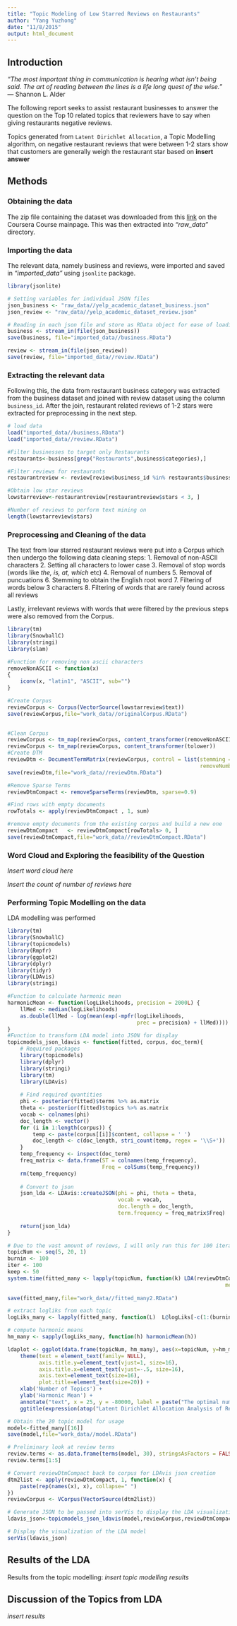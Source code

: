```yaml
---
title: "Topic Modeling of Low Starred Reviews on Restaurants"
author: "Yang Yuzhong"
date: "11/8/2015"
output: html_document
---
```


## Introduction

_“The most important thing in communication is hearing what isn't being said. 
The art of reading between the lines is a life long quest of the wise.”_  
― Shannon L. Alder

The following report seeks to assist restaurant businesses to answer the 
question on the Top 10 related topics that reviewers have to say when giving 
restaurants negative reviews. 

Topics generated from `Latent Dirichlet Allocation`, a Topic Modelling 
algorithm, on negative restaurant reviews that were between 1-2 stars show that
customers are generally weigh the restaurant star based on **insert answer**

## Methods

### Obtaining the data

The zip file containing the dataset was downloaded from this [link](https://d396qusza40orc.cloudfront.net/dsscapstone/dataset/yelp_dataset_challenge_academic_dataset.zip) on the Coursera Course mainpage. This was then extracted into _"raw_data"_ directory.

### Importing the data

The relevant data, namely business and reviews, were imported and saved in _"imported_data"_ using `jsonlite` package.

```r
library(jsonlite)

# Setting variables for individual JSON files
json_business <- "raw_data//yelp_academic_dataset_business.json"
json_review <- "raw_data//yelp_academic_dataset_review.json"

# Reading in each json file and store as RData object for ease of loading
business <- stream_in(file(json_business))
save(business, file="imported_data//business.RData")

review <- stream_in(file(json_review))
save(review, file="imported_data//review.RData")
```

### Extracting the relevant data

Following this, the data from restaurant business category was extracted from 
the business dataset and joined with review dataset using the column
`business_id`. After the join, restaurant related reviews of 1-2 stars were
extracted for preprocessing in the next step.

```r
# load data
load("imported_data//business.RData")
load("imported_data//review.RData")

#Filter businesses to target only Restaurants
restaurants<-business[grep("Restaurants",business$categories),]

#Filter reviews for restaurants
restaurantreview <- review[review$business_id %in% restaurants$business_id,]

#Obtain low star reviews
lowstarreview<-restaurantreview[restaurantreview$stars < 3, ]

#Number of reviews to perform text mining on
length(lowstarreview$stars)
```

### Preprocessing and Cleaning of the data

The text from low starred restaurant reviews were put into a Corpus which then
undergo the following data cleaning steps:
1. Removal of non-ASCII characters
2. Setting all characters to lower case
3. Removal of stop words (words like _the, is, at, which_ etc)
4. Removal of numbers
5. Removal of puncuations 
6. Stemming to obtain the English root word
7. Filtering of words below 3 characters
8. Filtering of words that are rarely found across all reviews

Lastly, irrelevant reviews with words that were filtered by the previous steps
were also removed from the Corpus.

```r
library(tm)
library(SnowballC)
library(stringi)
library(slam)

#Function for removing non ascii characters
removeNonASCII <- function(x) 
{
    iconv(x, "latin1", "ASCII", sub="")
} 

#Create Corpus
reviewCorpus <- Corpus(VectorSource(lowstarreview$text))
save(reviewCorpus,file="work_data//originalCorpus.RData")
 

#Clean Corpus
reviewCorpus <- tm_map(reviewCorpus, content_transformer(removeNonASCII))
reviewCorpus <- tm_map(reviewCorpus, content_transformer(tolower))
#Create DTM
reviewDtm <- DocumentTermMatrix(reviewCorpus, control = list(stemming = TRUE, stopwords = TRUE,
                                                             removeNumbers = TRUE, removePunctuation = TRUE, minDocFreq=2, minWordLength=3))
save(reviewDtm,file="work_data//reviewDtm.RData")

#Remove Sparse Terms
reviewDtmCompact <- removeSparseTerms(reviewDtm, sparse=0.9)

#Find rows with empty documents
rowTotals <- apply(reviewDtmCompact , 1, sum)

#remove empty documents from the existing corpus and build a new one
reviewDtmCompact   <- reviewDtmCompact[rowTotals> 0, ]
save(reviewDtmCompact,file="work_data//reviewDtmCompact.RData")
```

### Word Cloud and Exploring the feasibility of the Question

*Insert word cloud here*

*Insert the count of number of reviews here*

### Performing Topic Modelling on the data

LDA modelling was performed

```r
library(tm)
library(SnowballC)
library(topicmodels)
library(Rmpfr)
library(ggplot2)
library(dplyr)
library(tidyr)
library(LDAvis)
library(stringi)

#Function to calculate harmonic mean
harmonicMean <- function(logLikelihoods, precision = 2000L) {
    llMed <- median(logLikelihoods)
    as.double(llMed - log(mean(exp(-mpfr(logLikelihoods,
                                         prec = precision) + llMed))))
}
#Function to transform LDA model into JSON for display
topicmodels_json_ldavis <- function(fitted, corpus, doc_term){
    # Required packages
    library(topicmodels)
    library(dplyr)
    library(stringi)
    library(tm)
    library(LDAvis)
    
    # Find required quantities
    phi <- posterior(fitted)$terms %>% as.matrix
    theta <- posterior(fitted)$topics %>% as.matrix
    vocab <- colnames(phi)
    doc_length <- vector()
    for (i in 1:length(corpus)) {
        temp <- paste(corpus[[i]]$content, collapse = ' ')
        doc_length <- c(doc_length, stri_count(temp, regex = '\\S+'))
    }
    temp_frequency <- inspect(doc_term)
    freq_matrix <- data.frame(ST = colnames(temp_frequency),
                              Freq = colSums(temp_frequency))
    rm(temp_frequency)
    
    # Convert to json
    json_lda <- LDAvis::createJSON(phi = phi, theta = theta,
                                   vocab = vocab,
                                   doc.length = doc_length,
                                   term.frequency = freq_matrix$Freq)
    
    return(json_lda)
}

# Due to the vast amount of reviews, I will only run this for 100 iterations
topicNum <- seq(5, 20, 1)
burnin <- 100
iter <- 100
keep <- 50
system.time(fitted_many <- lapply(topicNum, function(k) LDA(reviewDtmCompact, k = k,
                                                                     method = "Gibbs",control = list(burnin = burnin,
                                                                                                     iter = iter, keep = keep) )))
save(fitted_many,file="work_data//fitted_many2.RData")

# extract logliks from each topic
logLiks_many <- lapply(fitted_many, function(L)  L@logLiks[-c(1:(burnin/keep))])

# compute harmonic means
hm_many <- sapply(logLiks_many, function(h) harmonicMean(h))

ldaplot <- ggplot(data.frame(topicNum, hm_many), aes(x=topicNum, y=hm_many)) + geom_path(lwd=1.5) +
    theme(text = element_text(family= NULL),
          axis.title.y=element_text(vjust=1, size=16),
          axis.title.x=element_text(vjust=-.5, size=16),
          axis.text=element_text(size=16),
          plot.title=element_text(size=20)) +
    xlab('Number of Topics') +
    ylab('Harmonic Mean') +
    annotate("text", x = 25, y = -80000, label = paste("The optimal number of topics is", topicNum[which.max(hm_many)])) +
    ggtitle(expression(atop("Latent Dirichlet Allocation Analysis of Restaurant Reviews"))))

# Obtain the 20 topic model for usage
model<-fitted_many[[16]]
save(model,file="work_data//model.RData")

# Preliminary look at review terms
review.terms <- as.data.frame(terms(model, 30), stringsAsFactors = FALSE)
review.terms[1:5]

# Convert reviewDtmCompact back to corpus for LDAvis json creation
dtm2list <- apply(reviewDtmCompact, 1, function(x) {
    paste(rep(names(x), x), collapse=" ")
})
reviewCorpus <- VCorpus(VectorSource(dtm2list))

# Generate JSON to be passed into serVis to display the LDA visualization
ldavis_json<-topicmodels_json_ldavis(model,reviewCorpus,reviewDtmCompact)

# Display the visualization of the LDA model
serVis(ldavis_json)
```

## Results of the LDA

Results from the topic modelling:
*insert topic modelling results*

## Discussion of the Topics from LDA

*insert results*
